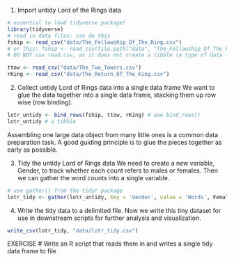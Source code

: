 1. Import untidy Lord of the Rings data
```r
# essential to load tidyverse package!
library(tidyverse)
# read in data files: can do this
fship <- read_csv("data/The_Fellowship_Of_The_Ring.csv")
# or this: fship <- read_csv(file.path("data", "The_Fellowship_Of_The_Ring.csv"))
# DO NOT use read.csv, as it does not create a tibble (a type of data frame)

ttow <- read_csv("data/The_Two_Towers.csv")
rKing <- read_csv("data/The_Return_Of_The_King.csv")
```

2. Collect untidy Lord of Rings data into a single data frame
We want to glue the data together into a single data frame, stacking them up row wise (row binding).
```r
lotr_untidy <- bind_rows(fship, ttow, rKing) # use bind_rows()
lotr_untidy # a tibble
```
Assembling one large data object from many little ones is a common data preparation task.
A good guiding principle is to glue the pieces together as early as possible.

3. Tidy the untidy Lord of Rings data
We need to create a new variable, Gender, to track whether each count refers to males or females.
Then we can gather the word counts into a single variable.
```r
# use gather() from the tidyr package
lotr_tidy <- gather(lotr_untidy, key = 'Gender', value = 'Words', Female, Male)
```

4. Write the tidy data to a delimited file.
Now we write this tiny dataset for use in downstream scripts for further analysis and visualization.
```r
write_csv(lotr_tidy, "data/lotr_tidy.csv")
```

EXERCISE
# Write an R script that reads them in and writes a single tidy data frame to file



